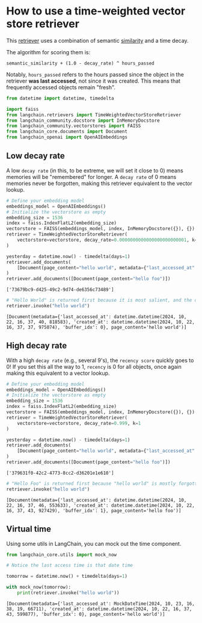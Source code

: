# How to use a time-weighted vector store retriever

This [retriever](/oss/javascript/concepts/retrievers/) uses a combination of semantic [similarity](/oss/javascript/concepts/embedding_models/#measure-similarity) and a time decay.

The algorithm for scoring them is:

```
semantic_similarity + (1.0 - decay_rate) ^ hours_passed
```

Notably, `hours_passed` refers to the hours passed since the object in the retriever **was last accessed**, not since it was created. This means that frequently accessed objects remain "fresh".



```python
from datetime import datetime, timedelta

import faiss
from langchain.retrievers import TimeWeightedVectorStoreRetriever
from langchain_community.docstore import InMemoryDocstore
from langchain_community.vectorstores import FAISS
from langchain_core.documents import Document
from langchain_openai import OpenAIEmbeddings
```

## Low decay rate

A low `decay rate` (in this, to be extreme, we will set it close to 0) means memories will be "remembered" for longer. A `decay rate` of 0 means memories never be forgotten, making this retriever equivalent to the vector lookup.



```python
# Define your embedding model
embeddings_model = OpenAIEmbeddings()
# Initialize the vectorstore as empty
embedding_size = 1536
index = faiss.IndexFlatL2(embedding_size)
vectorstore = FAISS(embeddings_model, index, InMemoryDocstore({}), {})
retriever = TimeWeightedVectorStoreRetriever(
    vectorstore=vectorstore, decay_rate=0.0000000000000000000000001, k=1
)
```


```python
yesterday = datetime.now() - timedelta(days=1)
retriever.add_documents(
    [Document(page_content="hello world", metadata={"last_accessed_at": yesterday})]
)
retriever.add_documents([Document(page_content="hello foo")])
```



```output
['73679bc9-d425-49c2-9d74-de6356c73489']
```



```python
# "Hello World" is returned first because it is most salient, and the decay rate is close to 0., meaning it's still recent enough
retriever.invoke("hello world")
```



```output
[Document(metadata={'last_accessed_at': datetime.datetime(2024, 10, 22, 16, 37, 40, 818583), 'created_at': datetime.datetime(2024, 10, 22, 16, 37, 37, 975074), 'buffer_idx': 0}, page_content='hello world')]
```


## High decay rate

With a high `decay rate` (e.g., several 9's), the `recency score` quickly goes to 0! If you set this all the way to 1, `recency` is 0 for all objects, once again making this equivalent to a vector lookup.




```python
# Define your embedding model
embeddings_model = OpenAIEmbeddings()
# Initialize the vectorstore as empty
embedding_size = 1536
index = faiss.IndexFlatL2(embedding_size)
vectorstore = FAISS(embeddings_model, index, InMemoryDocstore({}), {})
retriever = TimeWeightedVectorStoreRetriever(
    vectorstore=vectorstore, decay_rate=0.999, k=1
)
```


```python
yesterday = datetime.now() - timedelta(days=1)
retriever.add_documents(
    [Document(page_content="hello world", metadata={"last_accessed_at": yesterday})]
)
retriever.add_documents([Document(page_content="hello foo")])
```



```output
['379631f0-42c2-4773-8cc2-d36201e1e610']
```



```python
# "Hello Foo" is returned first because "hello world" is mostly forgotten
retriever.invoke("hello world")
```



```output
[Document(metadata={'last_accessed_at': datetime.datetime(2024, 10, 22, 16, 37, 46, 553633), 'created_at': datetime.datetime(2024, 10, 22, 16, 37, 43, 927429), 'buffer_idx': 1}, page_content='hello foo')]
```


## Virtual time

Using some utils in LangChain, you can mock out the time component.



```python
from langchain_core.utils import mock_now
```


```python
# Notice the last access time is that date time

tomorrow = datetime.now() + timedelta(days=1)

with mock_now(tomorrow):
    print(retriever.invoke("hello world"))
```
```output
[Document(metadata={'last_accessed_at': MockDateTime(2024, 10, 23, 16, 38, 19, 66711), 'created_at': datetime.datetime(2024, 10, 22, 16, 37, 43, 599877), 'buffer_idx': 0}, page_content='hello world')]
```

```python

```
